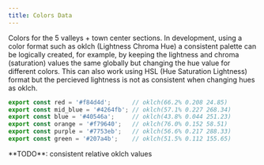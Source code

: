 ```yaml
---
title: Colors Data
---
```



Colors for the 5 valleys + town center sections. In development, using a color format such as oklch (Lightness Chroma Hue) a consistent palette can be logically created, for example, by keeping the lightness and chroma (saturation) values the same globally but changing the hue value for different colors. This can also work using HSL (Hue Saturation Lightness) format but the percieved lightness is not as consistent when changing hues as oklch.

```js title="colors.js"
export const red = '#f84d4d';      // oklch(66.2% 0.208 24.85)
export const mid_blue = '#4264fb'; // oklch(57.1% 0.227 268.34)
export const blue = '#40546a';     // oklch(43.8% 0.044 251.23)
export const orange = '#f79640';   // oklch(76.0% 0.152 58.51)
export const purple = '#7753eb';   // oklch(56.6% 0.217 288.33)
export const green = '#207a4b';    // oklch(51.5% 0.112 155.65)
```

<Aside>**TODO**: consistent relative oklch values</Aside>
